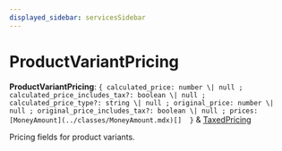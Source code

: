 ```yaml
---
displayed_sidebar: servicesSidebar
---
```



# ProductVariantPricing

 **ProductVariantPricing**: ``{ calculated_price: number \| null ; calculated_price_includes_tax?: boolean \| null ; calculated_price_type?: string \| null ; original_price: number \| null ; original_price_includes_tax?: boolean \| null ; prices: [MoneyAmount](../classes/MoneyAmount.mdx)[]  }`` & [TaxedPricing](TaxedPricing.mdx)

Pricing fields for product variants.

